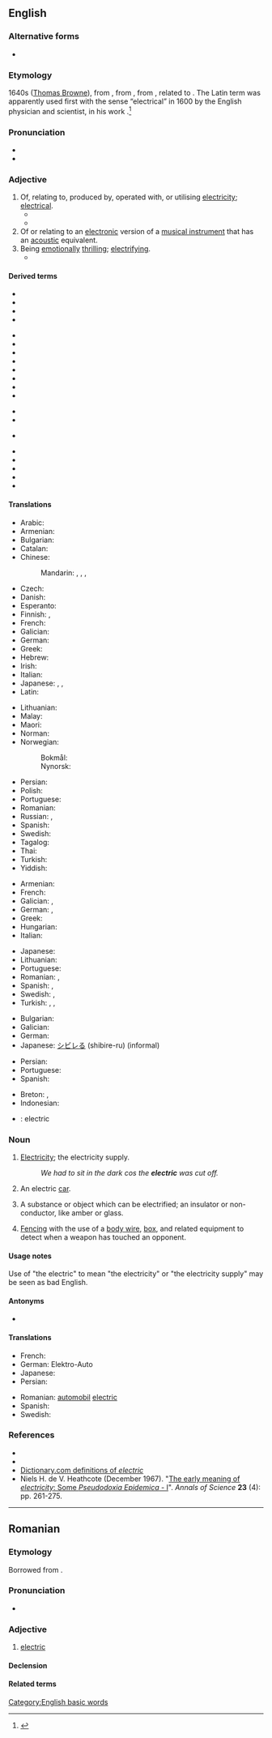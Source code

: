 {{also|elèctric}}
==English==

===Alternative forms===
* {{l|en|electrick}} {{qualifier|chiefly archaic}}

===Etymology===
1640s ([[:w:Thomas Browne|Thomas Browne]]), from {{bor|en|la-new|ēlectricus|t=electrical; of amber}},<!-- New Latin in the sense "electrical" at least; perhaps "of amber" occurred earlier? --> from {{affix|la|ēlectrum|t1=amber|-icus|t2=adjectival suffix|nocat=1}}, from {{der|en|grc|ἤλεκτρον||amber}}, related to {{m|grc|ἠλέκτωρ||shining sun}}. The Latin term was apparently used first with the sense “electrical” in 1600 by the English physician and scientist, {{w|William Gilbert}} in his work ''{{w|De Magnete}}''.<ref>{{R:OED Online|code=60253}}</ref>

===Pronunciation===
* {{IPA|/ɪˈlɛktɹɪk/|/əˈlɛktɹɪk/|lang=en}}
* {{audio|en-us-electric.ogg|Audio (US)|lang=en}}

===Adjective===
{{en-adj|-}}

# Of, relating to, produced by, operated with, or utilising [[electricity]]; [[electrical]].
#* {{quote-book|year=2006|author={{w|Edwin Black}}|title=Internal Combustion
|chapter=1|url=http://openlibrary.org/works/OL4103950W
|passage=But '''electric''' vehicles and the batteries that made them run became ensnared in corporate scandals, fraud, and monopolistic corruption that shook the confidence of the nation and inspired automotive upstarts.}}
#* {{quote-magazine|date=2013-07-20|volume=408|issue=8845|magazine={{w|The Economist}}
|title=[http://www.economist.com/news/http://www.economist.com/news/asia/21582043-villagers-enjoy-sunlight-after-dark-out-gloom Out of the gloom]
|passage=[Rural solar plant] schemes are of little help to industry or other heavy users of electricity. Nor is solar power yet as cheap as the grid. For all that, the rapid arrival of '''electric''' light to Indian villages is long overdue. When the national grid suffers its next huge outage, as it did in July 2012 when hundreds of millions were left in the dark, look for specks of light in the villages.}}
# Of or relating to an [[electronic]] version of a [[musical instrument]] that has an [[acoustic]] equivalent.
# Being [[emotionally]] [[thrilling]]; [[electrifying]].
#* {{quote-poem|year=a. 1857|author={{w|Elizabeth Barrett Browning}}|title=A Vision of Poets|work=Poems|volume=I|location=New York|publisher=C. S. Francis & Co.|year_published=1857|page=195–196|passage=And bold / '''Electric''' Pindar, quick as fear, / With race-dust on his cheeks, and clear / Slant startled eyes that seemed to hear // The chariot rounding the last goal, / to hurtle past it in his soul.}}

====Derived terms====
{{rel-top3|Terms derived from ''electric''}}
* {{l|en|acoustic-electric}}
* {{l|en|electrical}}
* {{l|en|electrical outlet}}
* {{l|en|electrical engineer}}
{{rel-mid3}}
* {{l|en|electric bass}}
* {{l|en|electric blues}}
* {{l|en|electric car}}
* {{l|en|electric cello}}
* {{l|en|electric chair}}
* {{l|en|electric darts}}
* {{l|en|electric dulcimer}}
* {{l|en|electric eye}}
{{rel-mid3}}
* {{l|en|electric fence}}
* {{l|en|electric flux}}
* {{l|en|electric grid}} {{gloss|[[power grid]]}}
* {{l|en|electric guitar}}
* {{l|en|electric harp}}
* {{l|en|electric sitar}}
* {{l|en|electric shock}}
* {{l|en|electric violin}}
{{rel-bottom}}

====Translations====
{{trans-top|electrical}}
* Arabic: {{t|ar|كَهْرَبَائِيّ}}
* Armenian: {{t+|hy|էլեկտրական}}
* Bulgarian: {{t|bg|електрически|tr=elektríčeski}}
* Catalan: {{t+|ca|elèctric}}
* Chinese:
*: Mandarin: {{t+|cmn|電動|sc=Hani}}, {{t+|cmn|电动|tr=diàndòng|sc=Hani}}, {{t+|cmn|電氣|sc=Hani}}, {{t+|cmn|电气|tr=diànqì|sc=Hani}}
* Czech: {{t+|cs|elektrický|m}}
* Danish: {{t+|da|elektrisk}}
* Esperanto: {{t|eo|elektra}}
* Finnish: {{t+|fi|sähköinen}}, {{t|fi|sähkö-}}
* French: {{t+|fr|électrique}}
* Galician: {{t+|gl|eléctrico}}
* German: {{t+|de|elektrisch}}
* Greek: {{t+|el|ηλεκτρικός}}
* Hebrew: {{t|he|חשמלי|tr=khashmalí}}
* Irish: {{t|ga|leictreach}}
* Italian: {{t+|it|elettrico}}
* Japanese: {{t|ja|電動の|tr=でんどうの, dendō-no}}, {{t|ja|電気的な|tr=でんきてきな, denkiteki-na}}, {{t|ja|エレクトリック|tr=erektrikku}}
* Latin: {{t|la|electricus}}
{{trans-mid}}
* Lithuanian: {{t|lt|elektrinis}}
* Malay: {{t|ms|elektrik}}
* Maori: {{t|mi|hiko}}
* Norman: {{t|nrf|êlectrique}}
* Norwegian:
*: Bokmål: {{t|nb|elektrisk}}
*: Nynorsk: {{t|nn|elektrisk}}
* Persian: {{t+|fa|برقي|tr=barghi}}
* Polish: {{t+|pl|elektryczny}}
* Portuguese: {{t+|pt|elétrico}}
* Romanian: {{t+|ro|electric}}
* Russian: {{t+|ru|электри́ческий}}, {{t+|ru|электро-}}
* Spanish: {{t+|es|eléctrico}}
* Swedish: {{t+|sv|elektrisk}}
* Tagalog: {{t|tl|dagitbin}}
* Thai: {{t+|th|ไฟฟ้า}}
* Turkish: {{t+|tr|elektrikli}}
* Yiddish: {{t|yi|עלעקטריש}}
{{trans-bottom}}

{{trans-top|electronic (musical instrument)}}
* Armenian: {{t+|hy|էլեկտրական}}
* French: {{t+|fr|électrique}}
* Galician: {{t+|gl|eléctrico|m}}, {{t|gl|eléctrica|f}}
* German: {{t+|de|elektronisch}}, {{t+|de|elektrisch}}
* Greek: {{t+|el|ηλεκτρικός|m}}
* Hungarian: {{t+|hu|elektromos}}
* Italian: {{t+|it|elettronico|m}}
{{trans-mid}}
* Japanese: {{t|ja|電気的な|tr=denkiteki-na}}
* Lithuanian: {{t+|lt|elektroninis}}
* Portuguese: {{t+|pt|elétrico}}
* Romanian: {{t+|ro|electric|m}}, {{t+|ro|electronic|m}}
* Spanish: {{t+|es|eléctrico}} {{gloss|guitars}}, {{t+|es|electrónico}} {{gloss|other than guitars}}
* Swedish: {{t+|sv|elektrisk}}, {{t+|sv|el-}}
* Turkish: {{t+|tr|elektrikli}}, {{t+|tr|elektrik}}, {{t|tr|elektro-}}
{{trans-bottom}}

{{trans-top|emotionally thrilling}}
* Bulgarian: {{t+|bg|наелектризиращ}}
* Galician: {{t+|gl|electrizante}}
* German: {{t+|de|elektrisierend}}
* Japanese: [[シビレる]] (shibire-ru) (informal)
{{trans-mid}}
* Persian: {{t+|fa|پرهیجان|tr=por-hayajân|sc=fa-Arab}}
* Portuguese: {{t+|pt|eletrizante}}
* Spanish: {{t+|es|electrizante}}
{{trans-bottom}}

{{checktrans-top}}
* Breton: {{t-check|br|tredanek}}, {{t+check|br|tredanel}}
* Indonesian: {{t+check|id|listrik}}
{{trans-mid}}
* {{ttbc|ia}}: electric
{{trans-bottom}}

===Noun===
{{en-noun|-|s}}

# {{lb|en|informal|uncountable|usually with definite article}} [[electricity#English|Electricity]]; the electricity supply.
#: ''We had to sit in the dark cos the '''electric''' was cut off.''
# {{lb|en|rare|countable}} An electric [[car]].
# {{lb|en|archaic}} A substance or object which can be electrified; an insulator or non-conductor, like amber or glass.
# {{lb|en|fencing}} [[fencing|Fencing]] with the use of a [[body wire]], [[box]], and related equipment to detect when a weapon has touched an opponent.

====Usage notes====
Use of "the electric" to mean "the electricity" or "the electricity supply" may be seen as bad English.

====Antonyms====
* {{sense|fencing}} {{l|en|steam}}

====Translations====
{{trans-top|electric car}}
* French: {{t|fr|voiture électrique|f}}
* German: Elektro-Auto
* Japanese: {{t+|ja|電気自動車|tr=denki-jidōsha}}
* Persian: {{t|fa|ماشين برقي|tr=mashine barghi}}
{{trans-mid}}
* Romanian: [[automobil]] [[electric]] {{g|n}}
* Spanish: {{t|es|coche eléctrico|m}}
* Swedish: {{t+|sv|elbil}}
{{trans-bottom}}

===References===
<references />
* {{R:Webster 1828}}
* {{R:Webster 1913}}
* [http://dictionary.reference.com/browse/electric Dictionary.com definitions of ''electric'']
* Niels H. de V. Heathcote (December 1967). "[http://dx.doi.org/10.1080/00033796700203316 The early meaning of ''electricity'': Some ''Pseudodoxia Epidemica'' - I]". ''Annals of Science'' '''23''' (4): pp. 261-275.

[[Category:English basic words]]

----

==Romanian==

===Etymology===
Borrowed from {{bor|ro|fr|électrique}}.

===Pronunciation===
* {{IPA|/eˈlek.trik/|lang=ro}}

===Adjective===
{{ro-adj|4}}

# [[#English|electric]]

====Declension====
{{ro-adj-4}}

====Related terms====
{{rel3|lang=ro|electrician|electricitate|electrificare|electrificat|electriza|electrizare|electrizant|electrizat}}